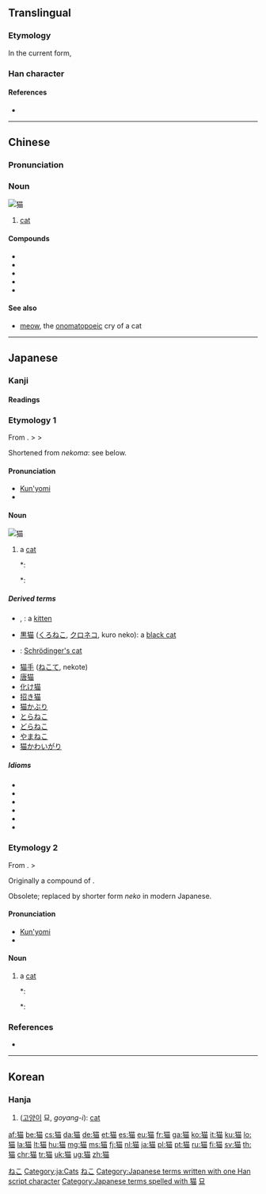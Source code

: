 {{also|貓}}<!-- may be replaced by zh-forms -->
==Translingual==

===Etymology===
{{Han simp|f=豸|t=犭}}

In the current form, {{Han compound|犬|苗|alt1=犭|c1=s|c2=p|t1=small animal [originally meaning dog]}}

===Han character===
{{Han char|rn=94|rad=犬|as=09|sn=12|four=|canj=大竹廿田 (KHTW)|ids=⿰[[犭]][[苗]]}}

====References====
* {{Han ref|kx=0714.270|dkj=20535|dj=1127.010|hdz=21352.010|uh=732B|ud=29483}}

----

==Chinese==
{{zh-hanzi-box|[[猫]]|[[貓]]}}

===Pronunciation===
{{zh-pron
|m=māo
|ma=Zh-mao.ogg
|c=maau1
|h=pfs=meu
|mn=bâ/niau
|w=3mau,3miau
|cat=n}}

===Noun===
[[Image:Cat03.jpg|thumb|猫]]
{{zh-noun|mw=只}}

# {{context|Beginning Mandarin|lang=zh|sort=mao1}} [[cat]]

====Compounds====
{{rel-top4|Derivations}}
* {{l|zh|猫咪|tr=māomī}}
* {{l|zh|猫头鹰|tr=māotóuyīng}}
* {{l|zh|熊猫|tr=xióngmāo}}
* {{l|zh|薛定谔的猫|tr=Xuēdìng'è de māo}}
* {{l|zh|夜猫子|tr=yèmāozi}}
{{rel-bottom}}

====See also====
* {{zh-l|喵|miāo}} [[meow]], the [[onomatopoeic]] cry of a cat

{{zh-cat|Mammals|Cats}}

----

==Japanese==

===Kanji===
{{ja-kanji|grade=c|rs=犬09|style=s|kyu=貓}}

====Readings====
{{ja-readings
|goon=[[みょう]] (myō), {{qualifier|historical}} [[めう]] (meu)
|kanon=[[びょう]] (byō), {{qualifier|historical}} [[べう]] (beu)
|kun=[[ねこ]] (neko)
}}

===Etymology 1===
{{ja-kanjitab|ねこ|yomi=k}}
From {{etyl|ojp|ja|sort=ねこ}}.  {{IPAchar|/*ni<sub>1</sub>a-ko<sub>1</sub>ma/}} > {{IPAchar|/ne<sub>1</sub>ko<sub>1</sub>ma/}} > {{IPAchar|/neko/}}

Shortened from ''nekoma'': see below.

====Pronunciation====
* [[訓読み|Kun'yomi]]
* {{IPA|lang=ja|[ne̞.ꜜko̞]}}

====Noun====
[[Image:Cat03.jpg|thumb|猫]]
{{ja-noun|ねこ|kyu=貓|count=匹|kata=ネコ}}

# a [[cat]]
#*: {{RQ:Wamyō Ruijushō|7|56}}
#*: {{lang|ja|猫: 野王案、猫、音苗、禰古麻、下總本有和名二字興河海抄引此合、本草和名同訓、或省云'''禰古'''、新撰字鏡、狸、'''禰古'''、按狸一名猫、見本草和名、似虎而小、熊捕鼠為糧}}

=====Derived terms=====
* {{l|ja|子猫}}, {{l|ja|仔猫|tr=[[こねこ]], koneko}}: a [[kitten]]
* [[黒猫]] ([[くろねこ]], [[クロネコ]], kuro neko): a [[black cat]]
* {{l|ja|シュレーディンガーの猫|tr=[[シュレーディンガーのねこ]], Shurēdingā no neko}}: [[Schrödinger's cat]]
* [[猫手]] ([[ねこて]], nekote)
* [[唐猫]]
* [[化け猫]]
* [[招き猫]]
* [[猫かぶり]]
* [[とらねこ]]
* [[どらねこ]]
* [[やまねこ]]
* [[猫かわいがり]]

=====Idioms=====
{{attention|ja|These idioms need hira & rom transliterations, need glosses.}}
* {{l|ja|猫も杓子も}}
* {{l|ja|猫の手も借りたい}}
* {{l|ja|猫舌}}
* {{l|ja|猫に小判}}
* {{l|ja|猫の額}}
* {{l|ja|借りてきた猫}}

===Etymology 2===
From {{etyl|ojp|ja|sort=ねこ}}.  {{IPAchar|/*ni<sub>1</sub>a-ko<sub>1</sub>ma/}} > {{IPAchar|/ne<sub>1</sub>ko<sub>1</sub>ma/}}

Originally a compound of {{compound|lang=ja|sort=ねこま|にゃ|tr1=nya|t1=[[onomatopoeia]] for the sound a cat makes (compare English {{term|lang=en|mew}})|こま|tr2=koma|t2=four-legged animal}}.

Obsolete; replaced by shorter form ''neko'' in modern Japanese.

====Pronunciation====
* [[訓読み|Kun'yomi]]
* {{IPA|lang=ja|[ne̞.ko̞.mä]}}

====Noun====
{{ja-noun|ねこま}}

# {{context|lang=ja|sort=ねこま|obsolete}} a [[cat]]
#*: {{RQ:Wamyō Ruijushō|7|56}}
#*: {{lang|ja|猫: 野王案、猫、音苗、'''禰古麻'''、下總本有和名二字興河海抄引此合、本草和名同訓、或省云禰古、新撰字鏡、狸、禰古、按狸一名猫、見本草和名、似虎而小、熊捕鼠為糧}}

===References===
* {{R:Wamyō Ruijushō}}

[[Category:1000 Japanese basic words|ねこ]]
[[Category:ja:Cats]]
[[Category:ja:Mammals|ねこ]]
[[Category:Japanese terms written with one Han script character]]
[[Category:Japanese terms spelled with 猫]]
----

==Korean==

===Hanja===
{{ko-hanja|hangeul=묘|eumhun=|mr=myo|y=myo}}

# ([[고양이]] 묘, ''goyang-i''): [[cat]]

[[Category:Hanja readings|묘]]

[[af:猫]]
[[be:猫]]
[[cs:猫]]
[[da:猫]]
[[de:猫]]
[[et:猫]]
[[es:猫]]
[[eu:猫]]
[[fr:猫]]
[[ga:猫]]
[[ko:猫]]
[[it:猫]]
[[ku:猫]]
[[lo:猫]]
[[la:猫]]
[[lt:猫]]
[[hu:猫]]
[[mg:猫]]
[[ms:猫]]
[[fj:猫]]
[[nl:猫]]
[[ja:猫]]
[[pl:猫]]
[[pt:猫]]
[[ru:猫]]
[[fi:猫]]
[[sv:猫]]
[[th:猫]]
[[chr:猫]]
[[tr:猫]]
[[uk:猫]]
[[ug:猫]]
[[zh:猫]]
